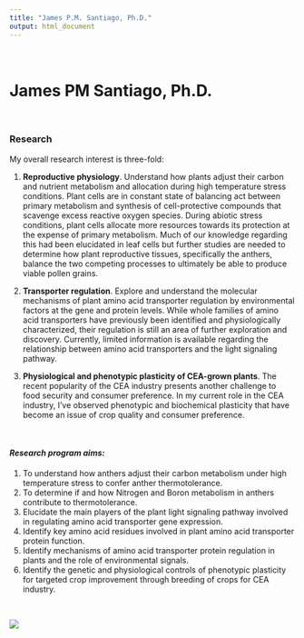 ```yaml
---
title: "James P.M. Santiago, Ph.D."
output: html_document
---
```


<style type="text/css">
.title {
  display: none;
}

#getting-started img {
  margin-right: 100px;
}

</style>

<div class="row" style="padding-top: 20px;">
<div class="col-sm-50">

# **James PM Santiago, Ph.D.** 

<br>

### **Research**
My overall research interest is three-fold:

1) **Reproductive physiology**. Understand how plants adjust their carbon and nutrient metabolism and allocation during high temperature stress conditions. Plant cells are in constant state of balancing act between primary metabolism and synthesis of cell-protective compounds that scavenge excess reactive oxygen species. During abiotic stress conditions, plant cells allocate more resources towards its protection at the expense of primary metabolism. Much of our knowledge regarding this had been elucidated in leaf cells but further studies are needed to determine how plant reproductive tissues, specifically the anthers, balance the two competing processes to ultimately be able to produce viable pollen grains.

2) **Transporter regulation**. Explore and understand the molecular mechanisms of plant amino acid transporter regulation by environmental factors at the gene and protein levels. While whole families of amino acid transporters have previously been identified and physiologically characterized, their regulation is still an area of further exploration and discovery. Currently, limited information is available regarding the relationship between amino acid transporters and the light signaling pathway.

3) **Physiological and phenotypic plasticity of CEA-grown plants**. The recent popularity of the CEA industry presents another challenge to food security and consumer preference. In my current role in the CEA industry, I've observed phenotypic and biochemical plasticity that have become an issue of crop quality and consumer preference. 

<br>

#### *Research program aims:*
1) To understand how anthers adjust their carbon metabolism under high temperature stress to confer anther thermotolerance. 
2) To determine if and how Nitrogen and Boron metabolism in anthers contribute to thermotolerance.
3) Elucidate the main players of the plant light signaling pathway involved in regulating amino acid transporter gene expression.
4) Identify key amino acid residues involved in plant amino acid transporter protein function.
5) Identify mechanisms of amino acid transporter protein regulation in plants and the role of environmental signals.
6) Identify the genetic and physiological controls of phenotypic plasticity for targeted crop improvement through breeding of crops for CEA industry.

<br>

<div class="col-sm-8">


</center>

![](images/Banner.png)

</center>


</a>
</div>

